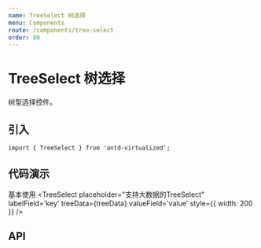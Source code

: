 ```yaml
---
name: TreeSelect 树选择
menu: Components
route: /components/tree-select
order: 80
---
```



# TreeSelect 树选择

树型选择控件。


## 引入

```
import { TreeSelect } from 'antd-virtualized';
```

## 代码演示

基本使用
<Playground>
<TreeSelect
  placeholder="支持大数据的TreeSelect"
  labelField='key'
  treeData={treeData}
  valueField='value'
  style={{ width: 200 }}
/>
</Playground>





## API

<Props of={TreeSelect} />